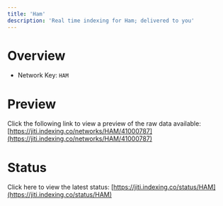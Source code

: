 ```yaml
---
title: 'Ham'
description: 'Real time indexing for Ham; delivered to you'
---
```


# Overview
- Network Key: `HAM`

# Preview
Click the following link to view a preview of the raw data available: [https://jiti.indexing.co/networks/HAM/41000787](https://jiti.indexing.co/networks/HAM/41000787)

# Status
Click here to view the latest status: [https://jiti.indexing.co/status/HAM](https://jiti.indexing.co/status/HAM)
